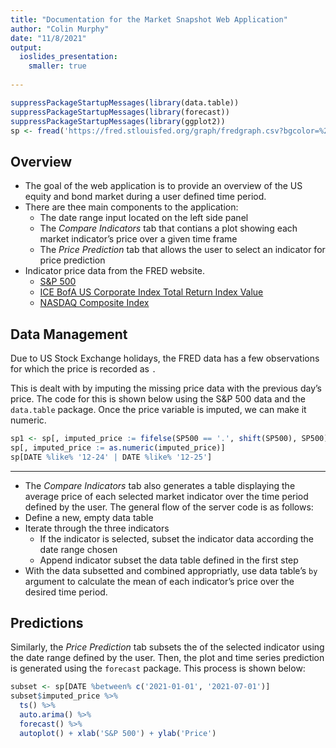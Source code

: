 ```yaml
---
title: "Documentation for the Market Snapshot Web Application"
author: "Colin Murphy"
date: "11/8/2021"
output: 
  ioslides_presentation:
    smaller: true
          
---
```

```r
suppressPackageStartupMessages(library(data.table))
suppressPackageStartupMessages(library(forecast))
suppressPackageStartupMessages(library(ggplot2))
sp <- fread('https://fred.stlouisfed.org/graph/fredgraph.csv?bgcolor=%23e1e9f0&chart_type=line&drp=0&fo=open%20sans&graph_bgcolor=%23ffffff&height=450&mode=fred&recession_bars=on&txtcolor=%23444444&ts=12&tts=12&width=1168&nt=0&thu=0&trc=0&show_legend=yes&show_axis_titles=yes&show_tooltip=yes&id=SP500&scale=left&cosd=2016-11-04&coed=2021-11-04&line_color=%234572a7&link_values=false&line_style=solid&mark_type=none&mw=3&lw=2&ost=-99999&oet=99999&mma=0&fml=a&fq=Daily%2C%20Close&fam=avg&fgst=lin&fgsnd=2020-02-01&line_index=1&transformation=lin&vintage_date=2021-11-05&revision_date=2021-11-05&nd=2011-11-07')
```

## Overview

- The goal of the web application is to provide an overview of the US equity and bond market during a user defined time period.
- There are thee main components to the application:
  - The date range input located on the left side panel
  - The *Compare Indicators* tab that contians a plot showing each market indicator's price over a given time frame
  - The *Price Prediction* tab that allows the user to select an indicator for price prediction
- Indicator price data from the FRED website.
  - [S&P 500](https://fred.stlouisfed.org/series/SP500)
  - [ICE BofA US Corporate Index Total Return Index Value ](https://fred.stlouisfed.org/series/BAMLCC0A0CMTRIV)
  - [NASDAQ Composite Index](https://fred.stlouisfed.org/series/NASDAQCOM)
    

## Data Management

Due to US Stock Exchange holidays, the FRED data has a few observations for which the price is recorded as `.`

This is dealt with by imputing the missing price data with the previous day's price. The code for this is shown below using the S&P 500 data and the `data.table` package. Once the price variable is imputed, we can make it numeric.

```r
sp1 <- sp[, imputed_price := fifelse(SP500 == '.', shift(SP500), SP500)]
sp[, imputed_price := as.numeric(imputed_price)]
sp[DATE %like% '12-24' | DATE %like% '12-25']
```

---

- The *Compare Indicators* tab also generates a table displaying the average price of each selected market indicator over the time period defined by the user. The general flow of the server code is as follows:  
- Define a new, empty data table
- Iterate through the three indicators
  - If the indicator is selected, subset the indicator data according the date range chosen
  - Append indicator subset the data table defined in the first step
- With the data subsetted and combined appropriatly, use data table's `by` argument to calculate the mean of each indicator's price over the desired time period.
  
## Predictions

Similarly, the *Price Prediction* tab subsets the of the selected indicator using the date range defined by the user. Then, the plot and time series prediction is generated using the `forecast` package. This process is shown below:
```r
subset <- sp[DATE %between% c('2021-01-01', '2021-07-01')] 
subset$imputed_price %>%
  ts() %>%
  auto.arima() %>%
  forecast() %>%
  autoplot() + xlab('S&P 500') + ylab('Price')
```
